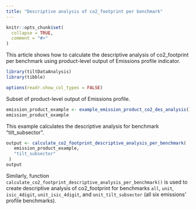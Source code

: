 ```yaml
---
title: "Descriptive analysis of co2_footprint per benchmark"
---
```


```r
knitr::opts_chunk$set(
  collapse = TRUE,
  comment = "#>"
)
```

This article shows how to calculate the descriptive analysis of co2_footprint per
benchmark using product-level output of Emissions profile indicator.

```r
library(tiltDataAnalysis)
library(tibble)

options(readr.show_col_types = FALSE)
```

Subset of product-level output of Emissions profile.

```r
emission_product_example <- example_emission_product_co2_des_analysis()
emission_product_example
```

This example calculates the descriptive analysis for benchmark "tilt_subsector".
 
```r
output <- calculate_co2_footprint_descriptive_analysis_per_benchmark(
   emission_product_example,
   "tilt_subsector"
 )
output
```

Similarly, function `calculate_co2_footprint_descriptive_analysis_per_benchmark()`
is used to create descriptive analysis of co2_footprint for benchmarks `all`, 
`unit`, `isic_4digit`, `unit_isic_4digit`, and `unit_tilt_subsector` (all six
emissions' profile benchmarks).
